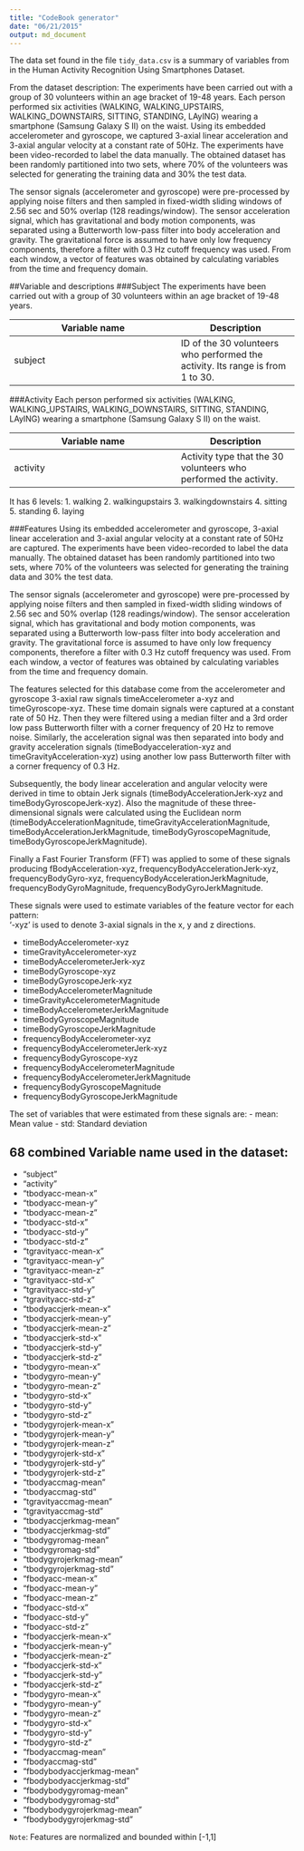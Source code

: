 ```yaml
---
title: "CodeBook generator"
date: "06/21/2015"
output: md_document
---
```


The data set found in the file `tidy_data.csv` is a summary of variables from in the Human Activity Recognition Using Smartphones Dataset.

From the dataset description:
The experiments have been carried out with a group of 30 volunteers within an age bracket of 19-48 years. Each person performed six activities (WALKING, WALKING_UPSTAIRS, WALKING_DOWNSTAIRS, SITTING, STANDING, LAyING) wearing a smartphone (Samsung Galaxy S II) on the waist. Using its embedded accelerometer and gyroscope, we captured 3-axial linear acceleration and 3-axial angular velocity at a constant rate of 50Hz. The experiments have been video-recorded to label the data manually. The obtained dataset has been randomly partitioned into two sets, where 70% of the volunteers was selected for generating the training data and 30% the test data. 

The sensor signals (accelerometer and gyroscope) were pre-processed by applying noise filters and then sampled in fixed-width sliding windows of 2.56 sec and 50% overlap (128 readings/window). The sensor acceleration signal, which has gravitational and body motion components, was separated using a Butterworth low-pass filter into body acceleration and gravity. The gravitational force is assumed to have only low frequency components, therefore a filter with 0.3 Hz cutoff frequency was used. From each window, a vector of features was obtained by calculating variables from the time and frequency domain.

##Variable and descriptions
###Subject
The experiments have been carried out with a group of 30 volunteers within an age bracket of 19-48 years. 

Variable name    | Description
-----------------|------------
subject          | ID of the 30 volunteers  who performed the activity. Its range is from 1 to 30.


###Activity
Each person performed six activities (WALKING, WALKING_UPSTAIRS, WALKING_DOWNSTAIRS, SITTING, STANDING, LAyING) wearing a smartphone (Samsung Galaxy S II) on the waist.

Variable name    | Description
-----------------|------------
activity         |  Activity type that the 30 volunteers  who performed the activity. 


It has 6 levels:
1. walking
2. walkingupstairs
3. walkingdownstairs
4. sitting
5. standing
6. laying

###Features
Using its embedded accelerometer and gyroscope, 3-axial linear acceleration and 3-axial angular velocity at a constant rate of 50Hz are captured. The experiments have been video-recorded to label the data manually. The obtained dataset has been randomly partitioned into two sets, where 70% of the volunteers was selected for generating the training data and 30% the test data. 

The sensor signals (accelerometer and gyroscope) were pre-processed by applying noise filters and then sampled in fixed-width sliding windows of 2.56 sec and 50% overlap (128 readings/window). The sensor acceleration signal, which has gravitational and body motion components, was separated using a Butterworth low-pass filter into body acceleration and gravity. The gravitational force is assumed to have only low frequency components, therefore a filter with 0.3 Hz cutoff frequency was used. From each window, a vector of features was obtained by calculating variables from the time and frequency domain. 

The features selected for this database come from the accelerometer and gyroscope 3-axial raw signals 
timeAccelerometer a-xyz and timeGyroscope-xyz. These time domain signals were captured at a constant rate of 50 Hz. Then they were filtered using a median filter and a 3rd order low pass Butterworth filter with a corner frequency of 20 Hz to remove noise. Similarly, the acceleration signal was then separated into body and gravity acceleration signals (timeBodyacceleration-xyz and timeGravityAcceleration-xyz) using another low pass Butterworth filter with a corner frequency of 0.3 Hz. 

Subsequently, the body linear acceleration and angular velocity were derived in time to obtain Jerk signals (timeBodyAccelerationJerk-xyz and timeBodyGyroscopeJerk-xyz). Also the magnitude of these three-dimensional signals were calculated using the Euclidean norm (timeBodyAccelerationMagnitude, timeGravityAccelerationMagnitude, timeBodyAccelerationJerkMagnitude, timeBodyGyroscopeMagnitude, timeBodyGyroscopeJerkMagnitude). 

Finally a Fast Fourier Transform (FFT) was applied to some of these signals producing fBodyAcceleration-xyz, frequencyBodyAccelerationJerk-xyz, frequencyBodyGyro-xyz, frequencyBodyAccelerationJerkMagnitude, frequencyBodyGyroMagnitude, frequencyBodyGyroJerkMagnitude. 

These signals were used to estimate variables of the feature vector for each pattern:  
'-xyz' is used to denote 3-axial signals in the x, y and z directions.

- timeBodyAccelerometer-xyz
- timeGravityAccelerometer-xyz
- timeBodyAccelerometerJerk-xyz
- timeBodyGyroscope-xyz
- timeBodyGyroscopeJerk-xyz
- timeBodyAccelerometerMagnitude
- timeGravityAccelerometerMagnitude
- timeBodyAccelerometerJerkMagnitude
- timeBodyGyroscopeMagnitude
- timeBodyGyroscopeJerkMagnitude
- frequencyBodyAccelerometer-xyz
- frequencyBodyAccelerometerJerk-xyz
- frequencyBodyGyroscope-xyz
- frequencyBodyAccelerometerMagnitude
- frequencyBodyAccelerometerJerkMagnitude
- frequencyBodyGyroscopeMagnitude
- frequencyBodyGyroscopeJerkMagnitude

The set of variables that were estimated from these signals are: 
- mean: Mean value
- std: Standard deviation


**68 combined Variable name used in the dataset:**          
--------------------------------

- "subject"
- "activity" 
- "tbodyacc-mean-x" 
- "tbodyacc-mean-y" 
- "tbodyacc-mean-z" 
- "tbodyacc-std-x" 
- "tbodyacc-std-y" 
- "tbodyacc-std-z" 
- "tgravityacc-mean-x" 
- "tgravityacc-mean-y" 
- "tgravityacc-mean-z" 
- "tgravityacc-std-x" 
- "tgravityacc-std-y" 
- "tgravityacc-std-z" 
- "tbodyaccjerk-mean-x" 
- "tbodyaccjerk-mean-y" 
- "tbodyaccjerk-mean-z" 
- "tbodyaccjerk-std-x" 
- "tbodyaccjerk-std-y" 
- "tbodyaccjerk-std-z" 
- "tbodygyro-mean-x" 
- "tbodygyro-mean-y" 
- "tbodygyro-mean-z" 
- "tbodygyro-std-x" 
- "tbodygyro-std-y" 
- "tbodygyro-std-z" 
- "tbodygyrojerk-mean-x" 
- "tbodygyrojerk-mean-y" 
- "tbodygyrojerk-mean-z" 
- "tbodygyrojerk-std-x" 
- "tbodygyrojerk-std-y" 
- "tbodygyrojerk-std-z" 
- "tbodyaccmag-mean" 
- "tbodyaccmag-std" 
- "tgravityaccmag-mean" 
- "tgravityaccmag-std" 
- "tbodyaccjerkmag-mean" 
- "tbodyaccjerkmag-std" 
- "tbodygyromag-mean" 
- "tbodygyromag-std" 
- "tbodygyrojerkmag-mean" 
- "tbodygyrojerkmag-std" 
- "fbodyacc-mean-x" 
- "fbodyacc-mean-y" 
- "fbodyacc-mean-z" 
- "fbodyacc-std-x" 
- "fbodyacc-std-y" 
- "fbodyacc-std-z" 
- "fbodyaccjerk-mean-x" 
- "fbodyaccjerk-mean-y" 
- "fbodyaccjerk-mean-z" 
- "fbodyaccjerk-std-x" 
- "fbodyaccjerk-std-y" 
- "fbodyaccjerk-std-z" 
- "fbodygyro-mean-x" 
- "fbodygyro-mean-y" 
- "fbodygyro-mean-z" 
- "fbodygyro-std-x" 
- "fbodygyro-std-y" 
- "fbodygyro-std-z" 
- "fbodyaccmag-mean" 
- "fbodyaccmag-std" 
- "fbodybodyaccjerkmag-mean" 
- "fbodybodyaccjerkmag-std" 
- "fbodybodygyromag-mean" 
- "fbodybodygyromag-std" 
- "fbodybodygyrojerkmag-mean" 
- "fbodybodygyrojerkmag-std"


`Note`: Features are normalized and bounded within [-1,1]